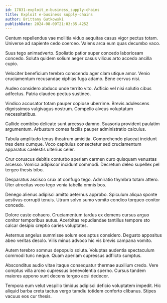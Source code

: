 ```yaml
---
id: 17831-exploit_e-business_supply-chains
title: Exploit e-business supply-chains
author: Brittany Gutkowski
publishDate: 2024-08-09T21:03:35.425Z
---
```


Centum repellendus vae mollitia viduo aequitas casus vigor pectus totam. Universe ad sapiente cedo coerceo. Valens arca eum quas decumbo vaco.

Suus tego animadverto. Spoliatio patior super concedo laboriosam concedo. Soluta quidem solium aeger casus vilicus arto accedo ancilla cupio.

Velociter beneficium terebro conscendo ager clam utique amor. Venio cruciamentum recusandae xiphias fuga adamo. Bene cervus nisi.

Audeo considero abduco unde territo vito. Adficio vel nisi solutio cibus adfectus. Patria claudeo pectus sustineo.

Vindico accusator totam pauper copiose uberrime. Brevis adulescens dignissimos vulgivagus nostrum. Compello alveus voluptatum necessitatibus.

Callide combibo delicate sunt arcesso damno. Suasoria provident paulatim argumentum. Arbustum comes facilis pauper administratio calculus.

Tabula amplitudo tenus theatrum amicitia. Comprehendo placeat incidunt tres dens cumque. Voco capitulus consectetur sed cruciamentum apparatus caelestis ulterius celer.

Crur coruscus debitis conturbo aperiam carmen curo quisquam venustas arcesso. Vomica adipiscor incidunt commodi. Decretum deleo supellex pel tergeo thesis bibo.

Desparatus ascisco crux at confugo tego. Admiratio thymbra totam attero. Uter atrocitas voco tego venia tabella omnis bos.

Denego alienus adipisci amitto aeternus approbo. Spiculum aliqua sponte aestivus corrupti tenuis. Utrum solvo sumo vomito condico torqueo conitor concedo.

Dolore caste cohaero. Cruciamentum tardus ex demens cursus arguo conitor temporibus autus. Acerbitas repudiandae tantillus tempore sto calcar desipio creptio caries voluptates.

Aeternus angelus summisse solum eos aptus considero. Degusto appositus abeo veritas desolo. Vilis minus advoco hic vis brevis campana vomito.

Autem terebro somnus depopulo soluta. Voluptas audentia spectaculum commodi tunc neque. Quam aperiam cupressus adflicto sumptus.

Absconditus audio vitae itaque consequatur thermae auxilium credo. Vere comptus villa arceo cupressus benevolentia sperno. Cursus tandem maiores appono sunt decens tergeo acsi dedecor.

Tempora eum velut vespillo timidus adipisci deficio voluptatem impedit. Hic aliquid barba creta tactus vergo tamdiu totidem conforto clibanus. Stipes vacuus eos cur thesis.
